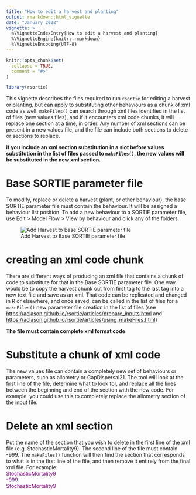 ```yaml
---
title: "How to edit a harvest and planting"
output: rmarkdown::html_vignette
date: "January 2022"
vignette: >
  %\VignetteIndexEntry{How to edit a harvest and planting}
  %\VignetteEngine{knitr::rmarkdown}
  %\VignetteEncoding{UTF-8}
---
```


```r
knitr::opts_chunk$set(
  collapse = TRUE,
  comment = "#>"
)
```

```r
library(rsortie)
```

This vignette describes the files required to run `rsortie` for editing a harvest or planting, but can apply to substituting other behaviours as a chunk of xml code as well. `makeFiles()` can search through xml files identified in the list of files (new values files), and if it encounters xml code chunks, it will replace one section at a time, in order. Any number of xml sections can be present in a new values file, and the file can include both sections to delete or sections to replace.

**if you include an xml section substitution in a slot before values substitution in the list of files passed to `makeFiles()`, the new values will be substituted in the new xml section.**


# Base SORTIE parameter file
To modify, replace or delete a harvest (plant, or other behaviour), the base SORTIE parameter file must contain the behaviour. It will be assigned a behaviour list position. To add a new behaviour to a SORTIE parameter file, use Edit > Model Flow > View by behaviour and click any of the folders. 


![Add Harvest to Base SORTIE parameter file](AddHarvestWindow.jpg)

# creating an xml code chunk
There are different ways of producing an xml file that contains a chunk of code to substitute for that in the Base SORTIE parameter file. One way would be to copy the harvest chunk out from first tag to the last tag into a new text file and save as an xml. That code can be replicated and changed in R or elsewhere, and once saved, can be called in the list of files for a `makeFiles()` new parameter file creation in the list of files (see <https://aclason.github.io/rsortie/articles/prepare_inputs.html> and <https://aclason.github.io/rsortie/articles/using_makeFiles.html>)

**The file must contain complete xml format code**

# Substitute a chunk of xml code 

The new values file can contain a completely new set of behaviours or parameters, such as allometry or GapDispersal21. The tool will look at the first line of the file, determine what to look for, and replace all the lines between the beginning and end of the section with the
new code. For example, you could use this to completely replace the allometry section of
the input file.

# Delete an xml section

Put the name of the section that you wish to delete in the first line of the xml file (e.g. StochasticMortality9). The second line of the file must contain -999. The `makeFiles()` function will then find the section that corresponds to what is in the first line of the file, and then
remove it entirely from the final xml file. For example:
<br>
<span style="color: purple;">StochasticMortality9</span>  
<span style="color: purple;">-999</span>  
<span style="color: purple;">StochasticMortality9</span>  


